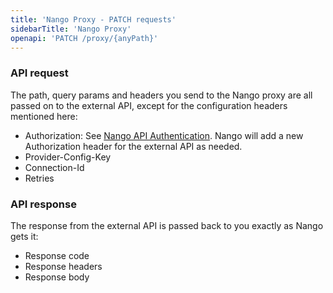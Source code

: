 ```yaml
---
title: 'Nango Proxy - PATCH requests'
sidebarTitle: 'Nango Proxy'
openapi: 'PATCH /proxy/{anyPath}'
---
```


### API request
The path, query params and headers you send to the Nango proxy are all passed on to the external API, except for the configuration headers mentioned here:
* Authorization: See [Nango API Authentication](/api-reference/authentication). Nango will add a new Authorization header for the external API as needed.
* Provider-Config-Key
* Connection-Id
* Retries

### API response

The response from the external API is passed back to you exactly as Nango gets it:
* Response code
* Response headers
* Response body